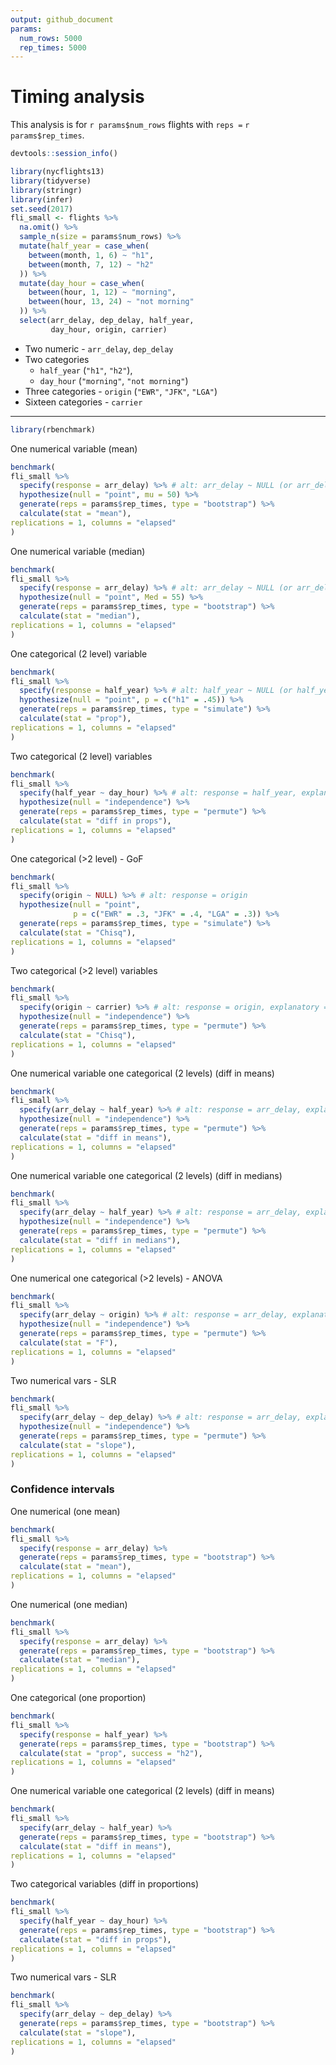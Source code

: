 ```yaml
---
output: github_document
params:
  num_rows: 5000
  rep_times: 5000
---
```


# Timing analysis

This analysis is for `r params$num_rows` flights with `reps =` ``r params$rep_times``.

```r
devtools::session_info()
```


```r
library(nycflights13)
library(tidyverse)
library(stringr)
library(infer)
set.seed(2017)
fli_small <- flights %>% 
  na.omit() %>% 
  sample_n(size = params$num_rows) %>% 
  mutate(half_year = case_when(
    between(month, 1, 6) ~ "h1",
    between(month, 7, 12) ~ "h2"
  )) %>% 
  mutate(day_hour = case_when(
    between(hour, 1, 12) ~ "morning",
    between(hour, 13, 24) ~ "not morning"
  )) %>% 
  select(arr_delay, dep_delay, half_year, 
         day_hour, origin, carrier)
```

* Two numeric - `arr_delay`, `dep_delay`
* Two categories 
    - `half_year` (`"h1"`, `"h2"`), 
    - `day_hour` (`"morning"`, `"not morning"`)
* Three categories - `origin` (`"EWR"`, `"JFK"`, `"LGA"`)
* Sixteen categories - `carrier`

***

```r
library(rbenchmark)
```


One numerical variable (mean)

```r
benchmark(
fli_small %>%
  specify(response = arr_delay) %>% # alt: arr_delay ~ NULL (or arr_delay ~ 1)
  hypothesize(null = "point", mu = 50) %>% 
  generate(reps = params$rep_times, type = "bootstrap") %>% 
  calculate(stat = "mean"),
replications = 1, columns = "elapsed"
)
```


One numerical variable (median)

```r
benchmark(
fli_small %>%
  specify(response = arr_delay) %>% # alt: arr_delay ~ NULL (or arr_delay ~ 1)
  hypothesize(null = "point", Med = 55) %>%
  generate(reps = params$rep_times, type = "bootstrap") %>%
  calculate(stat = "median"),
replications = 1, columns = "elapsed"
)
```

One categorical (2 level) variable

```r
benchmark(
fli_small %>%
  specify(response = half_year) %>% # alt: half_year ~ NULL (or half_year ~ 1)
  hypothesize(null = "point", p = c("h1" = .45)) %>% 
  generate(reps = params$rep_times, type = "simulate") %>% 
  calculate(stat = "prop"),
replications = 1, columns = "elapsed"
)
```

Two categorical (2 level) variables

```r
benchmark(
fli_small %>%
  specify(half_year ~ day_hour) %>% # alt: response = half_year, explanatory = vs
  hypothesize(null = "independence") %>%
  generate(reps = params$rep_times, type = "permute") %>%
  calculate(stat = "diff in props"),
replications = 1, columns = "elapsed"
)
```

One categorical (>2 level) - GoF

```r
benchmark(
fli_small %>%
  specify(origin ~ NULL) %>% # alt: response = origin
  hypothesize(null = "point", 
              p = c("EWR" = .3, "JFK" = .4, "LGA" = .3)) %>%
  generate(reps = params$rep_times, type = "simulate") %>%
  calculate(stat = "Chisq"),
replications = 1, columns = "elapsed"
)
```

Two categorical (>2 level) variables

```r
benchmark(
fli_small %>%
  specify(origin ~ carrier) %>% # alt: response = origin, explanatory = carrier
  hypothesize(null = "independence") %>%
  generate(reps = params$rep_times, type = "permute") %>%
  calculate(stat = "Chisq"),
replications = 1, columns = "elapsed"
)
```

One numerical variable one categorical (2 levels) (diff in means)

```r
benchmark(
fli_small %>%
  specify(arr_delay ~ half_year) %>% # alt: response = arr_delay, explanatory = half_year
  hypothesize(null = "independence") %>%
  generate(reps = params$rep_times, type = "permute") %>%
  calculate(stat = "diff in means"),
replications = 1, columns = "elapsed"
)
```

One numerical variable one categorical (2 levels) (diff in medians)

```r
benchmark(
fli_small %>%
  specify(arr_delay ~ half_year) %>% # alt: response = arr_delay, explanatory = half_year
  hypothesize(null = "independence") %>%
  generate(reps = params$rep_times, type = "permute") %>%
  calculate(stat = "diff in medians"),
replications = 1, columns = "elapsed"
)
```

One numerical one categorical (>2 levels) -  ANOVA

```r
benchmark(
fli_small %>%
  specify(arr_delay ~ origin) %>% # alt: response = arr_delay, explanatory = day_hour
  hypothesize(null = "independence") %>%
  generate(reps = params$rep_times, type = "permute") %>%
  calculate(stat = "F"),
replications = 1, columns = "elapsed"
)
```

Two numerical vars - SLR 

```r
benchmark(
fli_small %>%
  specify(arr_delay ~ dep_delay) %>% # alt: response = arr_delay, explanatory = dep_delay
  hypothesize(null = "independence") %>%
  generate(reps = params$rep_times, type = "permute") %>%
  calculate(stat = "slope"),
replications = 1, columns = "elapsed"
)
```

### Confidence intervals

One numerical (one mean)

```r
benchmark(
fli_small %>%
  specify(response = arr_delay) %>%
  generate(reps = params$rep_times, type = "bootstrap") %>%
  calculate(stat = "mean"),
replications = 1, columns = "elapsed"
)
```

One numerical (one median)

```r
benchmark(
fli_small %>%
  specify(response = arr_delay) %>%
  generate(reps = params$rep_times, type = "bootstrap") %>%
  calculate(stat = "median"),
replications = 1, columns = "elapsed"
)
```

One categorical (one proportion)

```r
benchmark(
fli_small %>%
  specify(response = half_year) %>%
  generate(reps = params$rep_times, type = "bootstrap") %>%
  calculate(stat = "prop", success = "h2"),
replications = 1, columns = "elapsed"
)
```

One numerical variable one categorical (2 levels) (diff in means)

```r
benchmark(
fli_small %>%
  specify(arr_delay ~ half_year) %>%
  generate(reps = params$rep_times, type = "bootstrap") %>%
  calculate(stat = "diff in means"),
replications = 1, columns = "elapsed"
)
```

Two categorical variables (diff in proportions)

```r
benchmark(
fli_small %>%
  specify(half_year ~ day_hour) %>%
  generate(reps = params$rep_times, type = "bootstrap") %>%
  calculate(stat = "diff in props"),
replications = 1, columns = "elapsed"
)
```

Two numerical vars - SLR

```r
benchmark(
fli_small %>%
  specify(arr_delay ~ dep_delay) %>% 
  generate(reps = params$rep_times, type = "bootstrap") %>%
  calculate(stat = "slope"),
replications = 1, columns = "elapsed"
)

```
